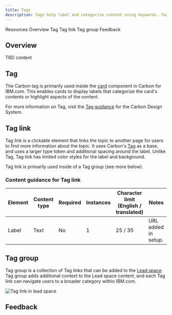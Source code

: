 ```yaml
---
title: Tags
description: Tags help label and categorize content using keywords. Tag link enables a tag to be clickable and navigate users to related content.
---
```



<ComponentDescription name="Tags" type="ui" />

<AnchorLinks>

<AnchorLink>Resources</AnchorLink>
<AnchorLink>Overview</AnchorLink>
<AnchorLink>Tag</AnchorLink>
<AnchorLink>Tag link</AnchorLink>
<AnchorLink>Tag group</AnchorLink>
<AnchorLink>Feedback</AnchorLink>
  
</AnchorLinks>

## Overview

TBD content

## Tag

The Carbon tag is primarily used inside the [card](https://www.ibm.com/standards/carbon/components/cards) component in Carbon for IBM.com. This enables cards to display labels that categorize the card's contents or highlight aspects of the content.

For more information on Tag, visit the [Tag guidance](https://carbondesignsystem.com/components/tag/usage/) for the Carbon Design System.

## Tag link

Tag link is a clickable element that links the topic to another page for users to find more information about the topic. It uses Carbon's [Tag](https://carbondesignsystem.com/components/tag/usage/) as a base, and uses a larger type token and additional spacing around the label. Unlike Tag, Tag link has limited color styles for the label and background.

Tag link is primarily used inside of a Tag group (see more below).

<ResourceLinks name="Tag link" type="ui" multiComponent />

### Content guidance for Tag link

| Element | Content type | Required | Instances | Character limit <br/>(English / translated) | Notes               |
| ------- | ------------ | -------- | --------- | ------------------------------------------- | ------------------- |
| Label   | Text         | No       | 1         | 25 / 35                                     | URL added in setup. |

## Tag group

Tag group is a collection of Tag links that can be added to the [Lead space](https://www.ibm.com/standards/carbon/components/leadspace). Tag group adds additional context to the Lead space content, and each Tag link can navigate users to a broader category within IBM.com.

<Row>
<Column colMd={8} colLg={12}>

![Tag link in lead space](../../images/component/tags/components--tag-link.jpg)

</Column>
</Row>

<ResourceLinks name="Tag group" type="ui" multiComponent />

## Feedback

<ComponentFeedback />
